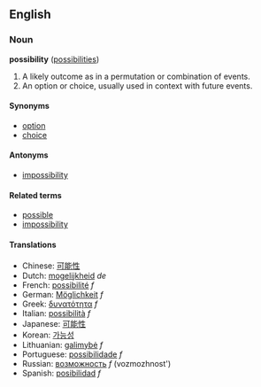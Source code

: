==English==
===Noun===
'''possibility''' ([[possibilities]])

# A likely outcome as in a permutation or combination of events.
# An option or choice, usually used in context with future events.


====Synonyms====
*[[option]]
*[[choice]]

====Antonyms====
*[[impossibility]]

====Related terms====
*[[possible]]
*[[impossibility]]

====Translations====
*Chinese: [[可能性]]
*Dutch: [[mogelijkheid]] ''de''
*French: [[possibilité]] ''f''
*German: [[Möglichkeit]] ''f''
*Greek: [[δυνατότητα]] ''f''
*Italian: [[possibilità]] ''f''
*Japanese: [[可能性]]
*Korean: [[가능성]]
*Lithuanian: [[galimybė]] ''f''
*Portuguese: [[possibilidade]] ''f''
*Russian: [[возможность]] ''f'' (vozmozhnost')
*Spanish: [[posibilidad]] ''f''